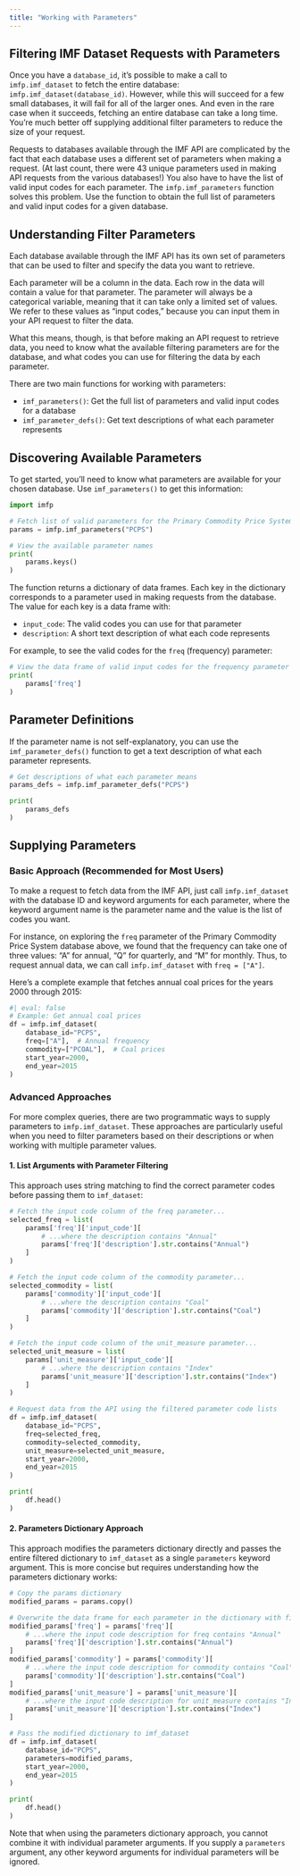 ---
title: "Working with Parameters"
---

## Filtering IMF Dataset Requests with Parameters

Once you have a `database_id`, it’s possible to make a call to `imfp.imf_dataset` to fetch the entire database: `imfp.imf_dataset(database_id)`. However, while this will succeed for a few small databases, it will fail for all of the larger ones. And even in the rare case when it succeeds, fetching an entire database can take a long time. You’re much better off supplying additional filter parameters to reduce the size of your request.

Requests to databases available through the IMF API are complicated by the fact that each database uses a different set of parameters when making a request. (At last count, there were 43 unique parameters used in making API requests from the various databases!) You also have to have the list of valid input codes for each parameter. The `imfp.imf_parameters` function solves this problem. Use the function to obtain the full list of parameters and valid input codes for a given database.

## Understanding Filter Parameters

Each database available through the IMF API has its own set of parameters that can be used to filter and specify the data you want to retrieve.

Each parameter will be a column in the data. Each row in the data will contain a value for that parameter. The parameter will always be a categorical variable, meaning that it can take only a limited set of values. We refer to these values as "input codes," because you can input them in your API request to filter the data.

What this means, though, is that before making an API request to retrieve data, you need to know what the available filtering parameters are for the database, and what codes you can use for filtering the data by each parameter.

There are two main functions for working with parameters:

- `imf_parameters()`: Get the full list of parameters and valid input codes for a database
- `imf_parameter_defs()`: Get text descriptions of what each parameter represents

## Discovering Available Parameters

To get started, you'll need to know what parameters are available for your chosen database. Use `imf_parameters()` to get this information:

``` {python}
import imfp

# Fetch list of valid parameters for the Primary Commodity Price System database
params = imfp.imf_parameters("PCPS")

# View the available parameter names
print(
    params.keys()
)
```

The function returns a dictionary of data frames. Each key in the dictionary corresponds to a parameter used in making requests from the database. The value for each key is a data frame with:

- `input_code`: The valid codes you can use for that parameter
- `description`: A short text description of what each code represents

For example, to see the valid codes for the `freq` (frequency) parameter:

``` {python}
# View the data frame of valid input codes for the frequency parameter
print(
    params['freq']
)
```

## Parameter Definitions

If the parameter name is not self-explanatory, you can use the `imf_parameter_defs()` function to get a text description of what each parameter represents.

``` {python}
# Get descriptions of what each parameter means
params_defs = imfp.imf_parameter_defs("PCPS")

print(
    params_defs
)
```

## Supplying Parameters

### Basic Approach (Recommended for Most Users)

To make a request to fetch data from the IMF API, just call `imfp.imf_dataset` with the database ID and keyword arguments for each parameter, where the keyword argument name is the parameter name and the value is the list of codes you want.

For instance, on exploring the `freq` parameter of the Primary Commodity Price System database above, we found that the frequency can take one of three values: "A" for annual, "Q" for quarterly, and "M" for monthly. Thus, to request annual data, we can call `imfp.imf_dataset` with `freq = ["A"]`.

Here's a complete example that fetches annual coal prices for the years 2000 through 2015:

``` {python}
#| eval: false
# Example: Get annual coal prices
df = imfp.imf_dataset(
    database_id="PCPS",
    freq=["A"],  # Annual frequency
    commodity=["PCOAL"],  # Coal prices
    start_year=2000,
    end_year=2015
)
```

### Advanced Approaches

For more complex queries, there are two programmatic ways to supply parameters to `imfp.imf_dataset`. These approaches are particularly useful when you need to filter parameters based on their descriptions or when working with multiple parameter values.

#### 1. List Arguments with Parameter Filtering

This approach uses string matching to find the correct parameter codes before passing them to `imf_dataset`:

``` {python}
# Fetch the input code column of the freq parameter...
selected_freq = list(
    params['freq']['input_code'][
        # ...where the description contains "Annual"
        params['freq']['description'].str.contains("Annual")
    ]
)

# Fetch the input code column of the commodity parameter...
selected_commodity = list(
    params['commodity']['input_code'][
        # ...where the description contains "Coal"
        params['commodity']['description'].str.contains("Coal")
    ]
)

# Fetch the input code column of the unit_measure parameter...
selected_unit_measure = list(
    params['unit_measure']['input_code'][
        # ...where the description contains "Index"
        params['unit_measure']['description'].str.contains("Index")
    ]
)

# Request data from the API using the filtered parameter code lists
df = imfp.imf_dataset(
    database_id="PCPS",
    freq=selected_freq,
    commodity=selected_commodity,
    unit_measure=selected_unit_measure,
    start_year=2000,
    end_year=2015
)

print(
    df.head()
)
```

#### 2. Parameters Dictionary Approach

This approach modifies the parameters dictionary directly and passes the entire filtered dictionary to `imf_dataset` as a single `parameters` keyword argument. This is more concise but requires understanding how the parameters dictionary works:

``` {python}
# Copy the params dictionary
modified_params = params.copy()

# Overwrite the data frame for each parameter in the dictionary with filtered rows
modified_params['freq'] = params['freq'][
    # ...where the input code description for freq contains "Annual"
    params['freq']['description'].str.contains("Annual")
]
modified_params['commodity'] = params['commodity'][
    # ...where the input code description for commodity contains "Coal"
    params['commodity']['description'].str.contains("Coal")
]
modified_params['unit_measure'] = params['unit_measure'][
    # ...where the input code description for unit_measure contains "Index"
    params['unit_measure']['description'].str.contains("Index")
]

# Pass the modified dictionary to imf_dataset
df = imfp.imf_dataset(
    database_id="PCPS",
    parameters=modified_params,
    start_year=2000,
    end_year=2015
)

print(
    df.head()
)
```

Note that when using the parameters dictionary approach, you cannot combine it with individual parameter arguments. If you supply a `parameters` argument, any other keyword arguments for individual parameters will be ignored.

